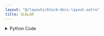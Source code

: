 ```yaml
---
layout: "@/layouts/block-docs-layout.astro"
title: SCALAR
---
```



<PythonDocsDisplay docstring={docstring} />
<AppDisplay app={app} />

<details>
<summary>Python Code</summary>
```python
from flojoy import flojoy, Scalar, DataContainer
from typing import Optional


@flojoy
def SCALAR(
    _: Optional[DataContainer] = None,
    value: float = 3.0,
) -> Scalar:
    """The SCALAR node returns a single Scalar value.

    Parameters
    ----------
    value : float
        The value set in Parameters

    Returns
    -------
    Scalar
        c: return the value being set in Parameters
    """

    return Scalar(c=value)

```
[Find this Flojoy Block on GitHub](https://github.com/flojoy-ai/blocks/blob/main/blocks/GENERATORS/SIMULATIONS/SCALAR/SCALAR.py)
</details>


## Example
